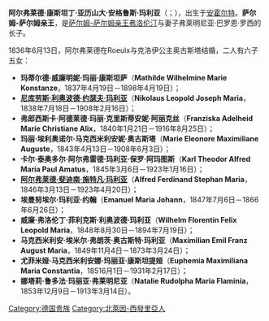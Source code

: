 {{unreferenced|time=2015-04-30T15:46:44+00:00}}
'''阿尔弗莱德·康斯坦丁·亚历山大·安格鲁斯·玛利亚'''（{{lang-de|'''Alfred Konstantin Alexander Angelus Maria'''}}；{{bd|1814年|12月27日|1886年|10月5日}}），出生于[[安霍尔特|安霍尔特]]。'''萨尔姆-萨尔姆亲王'''，是[[上萨尔姆统治者列表|萨尔姆-萨尔姆亲王]][[弗洛伦汀_(萨尔姆-萨尔姆)|弗洛伦汀]]与妻子弗莱明尼亚·巴罗恩·罗西的长子。

1836年6月13日，阿尔弗莱德在Roeulx与克洛伊公主奥古斯塔结婚，二人有六子五女：
*'''玛蒂尔德·威廉明妮·玛丽·康斯坦萨'''（'''Mathilde Wilhelmine Marie Konstanze'''，1837年4月19日－1898年4月19日）；
*[[尼库劳斯_(萨尔姆-萨尔姆)|'''尼库劳斯·利奥波德·约瑟夫·玛利亚''']]（'''Nikolaus Leopold Joseph Maria'''，1838年7月18日－1908年2月16日）；
*'''弗郎西斯卡·阿德莱德·玛丽·克里斯蒂安妮·阿丽克丝'''（'''Franziska Adelheid Marie Christiane Alix'''，1840年1月21日－1916年8月25日）；
*'''玛丽·埃利奥诺尔·马克西米利安妮·奥古斯塔'''（'''Marie Eleonore Maximiliane Auguste'''，1843年4月13日－1908年6月3日）；
*'''卡尔·泰奥多尔·阿尔弗雷德·玛利亚·保罗·阿玛图斯'''（'''Karl Theodor Alfred Maria Paul Amatus'''，1845年3月6日－1923年1月16日）；
*[[阿尔弗莱德二世_(萨尔姆-萨尔姆)|'''阿尔弗莱德·斐迪南·施特凡·玛利亚''']]（'''Alfred Ferdinand Stephan Maria'''，1846年3月13日－1923年4月20日）；
*'''埃曼努埃尔·玛利亚·约翰'''（'''Emanuel Maria Johann'''，1847年7月6日－1866年6月26日）；
*'''威廉·弗洛伦丁·菲利克斯·利奥波德·玛利亚'''（'''Wilhelm Florentin Felix Leopold Maria'''，1848年8月30日－1894年7月19日）；
*'''马克西米利安·埃米尔·弗朗茨·奥古斯特·玛利亚'''（'''Maximilian Emil Franz August Maria'''，1849年11月4日－1873年3月24日）；
*'''尤菲米娅·马克西米利安娜·玛丽亚·康斯坦提娅'''（'''Euphemia Maximiliana Maria Constantia'''，18516月1日－1931年2月17日）；
*'''娜塔莉·鲁多法·玛丽亚·弗莱明尼亚'''（'''Natalie Rudolpha Maria Flaminia'''，1853年12月9日－1913年3月14日）。

[[Category:德国贵族|Category:德国贵族]]
[[Category:北萊因-西發里亞人|Category:北萊因-西發里亞人]]